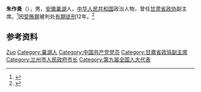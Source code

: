 '''朱作勇'''（{{bd|1942年|8月|}}），男，[[安徽|安徽]][[巢湖|巢湖]]人，[[中华人民共和国|中华人民共和国]]政治人物，曾任[[甘肃省政协|甘肃省政协]]副主席。<ref>{{Cite book|title=中华人民共和国职官志|author=何虎生, 李耀东, 向常福主编|publisher=中国社会出版社|year=2003|isbn=9787800883934|location=北京|pages=}}</ref>因[[受贿罪|受贿罪]]被判处[[有期徒刑|有期徒刑]]12年。<ref>{{Cite web|title=甘肃省政协原副主席朱作勇一审被判处有期徒刑十二年|url=http://cpc.people.com.cn/GB/64093/64371/5271392.html|accessdate=2020-08-30|work=中国共产党新闻-人民网|archive-date=2019-05-02|archive-url=https://web.archive.org/web/20190502050442/http://cpc.people.com.cn/GB/64093/64371/5271392.html|dead-url=no}}</ref>

== 参考资料 ==
{{reflist}}

{{中国人物小作品}}

{{Authority control}}
{{DEFAULTSORT:Zhu朱}}
[[Category:朱姓|Zuo]]
[[Category:巢湖人|Category:巢湖人]]
[[Category:中国共产党党员|Category:中国共产党党员]]
[[Category:甘肅省政協副主席|Category:甘肅省政協副主席]]
[[Category:兰州市人民政府市长|Category:兰州市人民政府市长]]
[[Category:第九届全国人大代表|Category:第九届全国人大代表]]